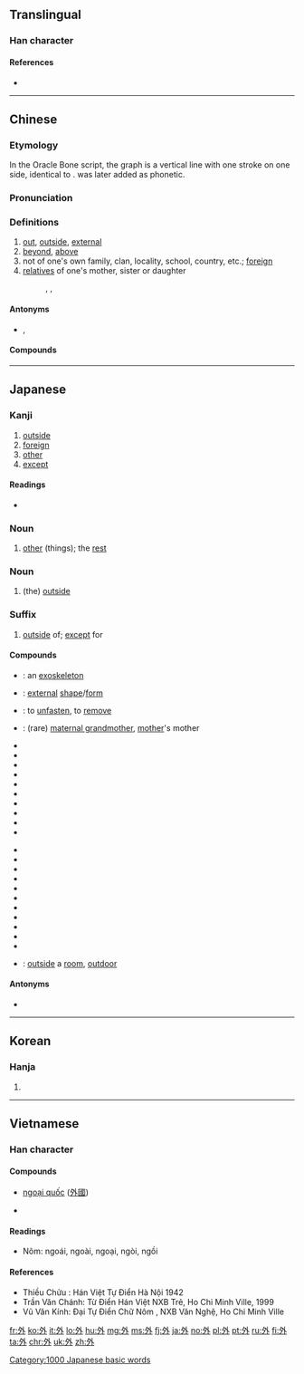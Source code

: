 ==Translingual==
{{stroke order|strokes=5}}

===Han character===
{{Han char|rn=36|rad=夕|as=02|sn=5|four=23200|canj=NIY|ids=⿰夕卜}}

====References====
* {{Han ref|kx=0246.020|dkj=05750|dj=0487.050|hdz=20860.010|uh=5916|ud=22806|bh=A57E|bd=42366}}

----

==Chinese==
{{zh-forms}}

===Etymology===
In the Oracle Bone script, the graph is a vertical line with one stroke on one side, identical to {{zh-l|卜|divination}}. {{zh-l|月}} was later added as phonetic.

===Pronunciation===
{{zh-pron
|m=wài
|c=ngoi6
|c_note=ngoi6 
|h=pfs=ngoi
|md=nguôi/ngiê
|md_note=nguôi - literary; ngiê - colloquial
|mn=gōa/gōe
|mn_note=gōa - literary; gōe - colloquial
|w=3nga
|mc=y
|oc=y
|cat=a,n
}}

===Definitions===
{{zh-hanzi}}

# [[out]], [[outside]], [[external]]
# [[beyond]], [[above]]
# not of one's own family, clan, locality, school, country, etc.; [[foreign]]
# [[relatives]] of one's mother, sister or daughter
#: {{zh-l|外婆|maternal grandmother}}, {{zh-l|外孙|daughter's son}}, {{zh-l|外祖父|maternal grandfather}}

====Antonyms====
* {{zh-l|裡/里}}, {{zh-l|內/内}}

====Compounds====
{{der5
|{{zh-l|外办}}
|{{zh-l|外邦}}
|{{zh-l|外币}}
|{{zh-l|外边}}, {{zh-l|外边儿}}
|{{zh-l|外表}}
|{{zh-l|外宾}}
|{{zh-l|外部}}
|{{zh-l|外埠}}
|{{zh-l|外财}}
|{{zh-l|外层空间}}
|{{zh-l|外场}}
|{{zh-l|外钞}}
|{{zh-l|外臣}}
|{{zh-l|外出}}
|{{zh-l|外出血}}
|{{zh-l|外传}}
|{{zh-l|外存}}
|{{zh-l|外带}}
|{{zh-l|外道}}
|{{zh-l|外敌}}
|{{zh-l|外地}}
|{{zh-l|外电}}
|{{zh-l|外电路}}
|{{zh-l|外电阻}}
|{{zh-l|外调}}
|{{zh-l|外耳}}
|{{zh-l|外分泌}}
|{{zh-l|外敷}}
|{{zh-l|外港}}
|{{zh-l|外公}}
|{{zh-l|外功}}, {{zh-l|外功儿}}
|{{zh-l|外骨骼}}
|{{zh-l|外观}}
|{{zh-l|外国}}
|{{zh-l|外国语}}
|{{zh-l|外海}}
|{{zh-l|外行}}
|{{zh-l|外号}}, {{zh-l|外号儿}}
|{{zh-l|外话}}
|{{zh-l|外踝}}
|{{zh-l|外患}}
|{{zh-l|外汇}}
|{{zh-l|外汇留成}}
|{{zh-l|外婚制}}
|{{zh-l|外活}}, {{zh-l|外活儿}}
|{{zh-l|外货}}
|{{zh-l|外祸}}
|{{zh-l|外籍}}
|{{zh-l|外加}}
|{{zh-l|外间}}, {{zh-l|外间儿}}
|{{zh-l|外江}}
|{{zh-l|外交}}
|{{zh-l|外交辞令}}
|{{zh-l|外交特权}}
|{{zh-l|外交团}}
|{{zh-l|外角}}
|{{zh-l|外界}}
|{{zh-l|外景}}
|{{zh-l|外科}}
|{{zh-l|外壳}}
|{{zh-l|外客}}
|{{zh-l|外寇}}
|{{zh-l|外快}}
|{{zh-l|外来}}
|{{zh-l|外来户}}
|{{zh-l|外来语}}
|{{zh-l|外力}}
|{{zh-l|外流}}
|{{zh-l|外路}}
|{{zh-l|外露}}
|{{zh-l|外轮}}
|{{zh-l|外贸}}
|{{zh-l|外貌}}
|{{zh-l|外面}}, {{zh-l|外面儿}}
|{{zh-l|外面儿光}}
|{{zh-l|外胚层}}
|{{zh-l|外婆}}
|{{zh-l|外戚}}
|{{zh-l|外企}}
|{{zh-l|外欠}}
|{{zh-l|外强中干}}
|{{zh-l|外侨}}
|{{zh-l|外勤}}
|{{zh-l|外圈}}
|{{zh-l|外人}}
|{{zh-l|外伤}}
|{{zh-l|外商}}
|{{zh-l|外生殖器}}
|{{zh-l|外甥}}
|{{zh-l|外甥女}}, {{zh-l|外甥女儿}}
|{{zh-l|外省}}
|{{zh-l|外史}}
|{{zh-l|外事}}
|{{zh-l|外饰}}
|{{zh-l|外室}}
|{{zh-l|外手}}, {{zh-l|外手儿}}
|{{zh-l|外首}}
|{{zh-l|外水}}
|{{zh-l|外孙}}
|{{zh-l|外孙女}}, {{zh-l|外孙女儿}}
|{{zh-l|外孙子}}
|{{zh-l|外胎}}
|{{zh-l|外逃}}
|{{zh-l|外套}}, {{zh-l|外套儿}}
|{{zh-l|外头}}
|{{zh-l|外围}}
|{{zh-l|外围设备}}
|{{zh-l|外文}}
|{{zh-l|外屋}}
|{{zh-l|外侮}}
|{{zh-l|外务}}
|{{zh-l|外骛}}
|{{zh-l|外县}}
|{{zh-l|外线}}
|{{zh-l|外乡}}
|{{zh-l|外向}}
|{{zh-l|外向型}}
|{{zh-l|外销}}
|{{zh-l|外心}}
|{{zh-l|外星人}}
|{{zh-l|外行星}}
|{{zh-l|外形}}
|{{zh-l|外姓}}
|{{zh-l|外烟}}
|{{zh-l|外延}}
|{{zh-l|外焰}}
|{{zh-l|外扬}}
|{{zh-l|外洋}}
|{{zh-l|外衣}}
|{{zh-l|外溢}}
|{{zh-l|外因}}
|{{zh-l|外阴}}
|{{zh-l|外引内联}}
|{{zh-l|外语}}
|{{zh-l|外遇}}
|{{zh-l|外园内方}}
|{{zh-l|外援}}
|{{zh-l|外在}}
|{{zh-l|外债}}
|{{zh-l|外长}}
|{{zh-l|外罩}}, {{zh-l|外罩儿}}
|{{zh-l|外痔}}
|{{zh-l|外资}}
|{{zh-l|外族}}
|{{zh-l|外祖父}}
|{{zh-l|外祖母}}
}}

----

==Japanese==

===Kanji===
{{ja-kanji|grade=2|rs=夕02}}

# [[outside]]
# [[foreign]]
# [[other]]
# [[except]]

====Readings====
* {{ja-readings
|goon=[[げ]] (ge)
|kanon=[[がい]] (gai)
|toon=[[うい]] (ui) {{qualifier|non-[[w:Jōyō kanji|Jōyō]] reading}}
|kun=[[そと]] (soto), [[ほか]] (hoka), [[はずす]] ([[外す]], hazusu)}}

===Noun===
{{ja-noun|ほか}}

# [[other]] (things); the [[rest]]

===Noun===
{{ja-noun|そと}}

# (the) [[outside]]

===Suffix===
{{ja-pos|がい|suffix}}

# [[outside]] of; [[except]] for

====Compounds====
{{der-top|Compounds}}
* {{ja-r|外骨格|がいこっかく}}: an [[exoskeleton]]
* {{ja-r|外形|がいけい}}: [[external]] [[shape]]/[[form]]
* {{ja-r|外す|はずす}}: to [[unfasten]], to [[remove]]
* {{ja-r|外祖母|がいそぼ}}: (rare) [[maternal grandmother]], [[mother]]'s mother
* {{ja-r|外交|がいこう}}
* {{ja-r|外人|がいじん}}
* {{ja-r|外傷|がいしょう}}
* {{ja-r|外出|がいしゅつ}}
* {{ja-r|外務省|がいむしょう}}
* {{ja-r|外国|がいこく}}
* {{ja-r|外国人|がいこくじん}}
* {{ja-r|外国語|がいこくご}}
* {{ja-r|外来|がいらい}}
* {{ja-r|外来語|がいらいご}}
{{der-mid}}
* {{ja-r|外泊|がいはく}}
* {{ja-r|外相|がいしょう}}
* {{ja-r|外科|げか}}
* {{ja-r|外耳|がいじ}}
* {{ja-r|外苑|がいえん}}
* {{ja-r|外資|がいし}}
* {{ja-r|外貨|がいか}}
* {{ja-r|外装|がいそう}}
* {{ja-r|外道|げどう}}
* {{ja-r|外部|がいぶ}}
* {{ja-r|海外|かいがい}}
* {{ja-r|室外|しつがい}}: [[outside]] a [[room]], [[outdoor]]
{{der-bottom}}

====Antonyms====
* {{l|ja|内}}

[[Category:1000 Japanese basic words]]

----

==Korean==

===Hanja===
{{ko-hanja|hangeul=외|rv=oe|mr=oe|y=oy|eumhun=바깥|ehrv=bakkat|ehmr=pakkat|ehy=pakkath}}

# {{defn|lang=ko|sort=夕02}}

----

==Vietnamese==

===Han character===
{{vi-hantu|[[ngoại]], [[ngoái]], [[ngoải]], [[ngoài]], [[nguậy]]|rs=夕02}}

====Compounds====
* [[ngoại quốc]] ([[外國]])

* {{defn|lang=vi|sort=夕02}}

====Readings====
* Nôm: ngoái, ngoài, ngoại, ngòi, ngồi

====References====
* Thiều Chửu : Hán Việt Tự Điển Hà Nội 1942
* Trần Văn Chánh: Từ Điển Hán Việt NXB Trẻ, Ho Chi Minh Ville, 1999
* Vũ Văn Kính: Đại Tự Điển Chữ Nôm , NXB Văn Nghệ, Ho Chi Minh Ville

[[fr:外]]
[[ko:外]]
[[it:外]]
[[lo:外]]
[[hu:外]]
[[mg:外]]
[[ms:外]]
[[fj:外]]
[[ja:外]]
[[no:外]]
[[pl:外]]
[[pt:外]]
[[ru:外]]
[[fi:外]]
[[ta:外]]
[[chr:外]]
[[uk:外]]
[[zh:外]]